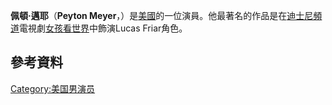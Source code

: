 {{Infobox person
| name         = Peyton Meyer
| image        =
| caption      = 
| birth_name = Peyton Meyer
| birth_date   = {{Birth date and age|1998|11|24|df=yes}}
| birth_place  = [[美國|美國]][[內華達州|內華達州]][[拉斯維加斯|拉斯維加斯]]
| occupation   = 演員
| years_active = 
|}}
'''佩頓·邁耶'''（'''Peyton Meyer'''，{{bd|1998年|11月24日}}）是[[美國|美國]]的一位演員。他最著名的作品是在[[迪士尼頻道|迪士尼頻道]]電視劇[[女孩看世界|女孩看世界]]中飾演Lucas Friar角色。

==參考資料==
{{IMDb name|4873265}}
[[Category:美国男演员|Category:美国男演员]]